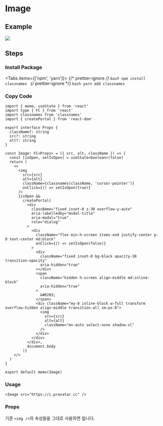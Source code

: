 
<BackTop />

# Image

## Example

<div className="mt-4 h-20 w-20">
  <Image src="https://i.pravatar.cc" />
</div>

## Steps

<div className="steps">

### Install Package

<Tabs items={['npm', 'yarn']}>
  {/* prettier-ignore */}
  <Tab>
    ```bash
    npm install classnames
    ```
    </Tab>
  {/* prettier-ignore */}
  <Tab>
    ```bash
    yarn add classnames
    ```
</Tab>
</Tabs>

### Copy Code

```tsx filename="components/Image/index.tsx"
import { memo, useState } from 'react'
import type { FC } from 'react'
import classnames from 'classnames'
import { createPortal } from 'react-dom'

export interface Props {
  className?: string
  src?: string
  alt?: string
}

const Image: FC<Props> = ({ src, alt, className }) => {
  const [isOpen, setIsOpen] = useState<boolean>(false)
  return (
    <>
      <img
        src={src}
        alt={alt}
        className={classnames(className, 'cursor-pointer')}
        onClick={() => setIsOpen(true)}
      />
      {isOpen &&
        createPortal(
          <div
            className="fixed inset-0 z-30 overflow-y-auto"
            aria-labelledby="modal-title"
            aria-modal="true"
            role="dialog"
          >
            <div
              className="flex min-h-screen items-end justify-center p-0 text-center md:block"
              onClick={() => setIsOpen(false)}
            >
              <div
                className="fixed inset-0 bg-black opacity-30 transition-opacity"
                aria-hidden="true"
              ></div>
              <span
                className="hidden h-screen align-middle md:inline-block"
                aria-hidden="true"
              >
                &#8203;
              </span>
              <div className="my-8 inline-block w-full transform overflow-hidden align-middle transition-all sm:px-8">
                <img
                  src={src}
                  alt={alt}
                  className="mx-auto select-none shadow-xl"
                />
              </div>
            </div>
          </div>,
          document.body
        )}
    </>
  )
}

export default memo(Image)
```

### Usage

```tsx
<Image src="https://i.pravatar.cc" />
```

</div>

### Props

기존 `<img />`의 속성들을 그대로 사용하면 됩니다.

<Comment />
